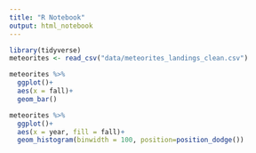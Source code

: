 ```yaml
---
title: "R Notebook"
output: html_notebook
---
```


```r
library(tidyverse)
meteorites <- read_csv("data/meteorites_landings_clean.csv")
```


```r
meteorites %>% 
  ggplot()+
  aes(x = fall)+
  geom_bar()
```
```r
meteorites %>% 
  ggplot()+
  aes(x = year, fill = fall)+
  geom_histogram(binwidth = 100, position=position_dodge())
```

